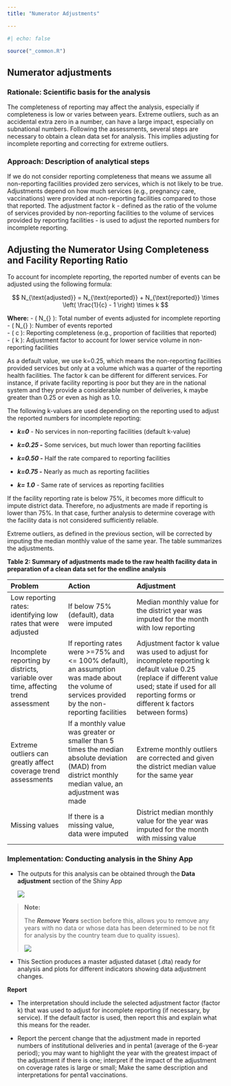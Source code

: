 ```yaml
---
title: "Numerator Adjustments"

---
```


```r
#| echo: false

source("_common.R")
```

## Numerator adjustments {#numerator-adjustments}

### Rationale: Scientific basis for the analysis {#rationale-scientific-basis-for-the-analysis-1}

The completeness of reporting may affect the analysis, especially if completeness is low or varies between years. Extreme outliers, such as an accidental extra zero in a number, can have a large impact, especially on subnational numbers. Following the assessments, several steps are necessary to obtain a clean data set for analysis. This implies adjusting for incomplete reporting and correcting for extreme outliers.

### Approach: Description of analytical steps {#approach-description-of-analytical-steps-1}

If we do not consider reporting completeness that means we assume all non-reporting facilities provided zero services, which is not likely to be true. Adjustments depend on how much services (e.g., pregnancy care, vaccinations) were provided at non-reporting facilities compared to those that reported. The adjustment factor k - defined as the ratio of the volume of services provided by non-reporting facilities to the volume of services provided by reporting facilities - is used to adjust the reported numbers for incomplete reporting.

## Adjusting the Numerator Using Completeness and Facility Reporting Ratio

To account for incomplete reporting, the reported number of events can be adjusted using the following formula:

$$
N_{\text{adjusted}} = N_{\text{reported}} + N_{\text{reported}} \times \left( \frac{1}{c} - 1 \right) \times k
$$

**Where:** - ( N\_{\text{adjusted}} ): Total number of events adjusted for incomplete reporting - ( N\_{\text{reported}} ): Number of events reported\
- ( c ): Reporting completeness (e.g., proportion of facilities that reported)\
- ( k ): Adjustment factor to account for lower service volume in non-reporting facilities

As a default value, we use k=0.25, which means the non-reporting facilities provided services but only at a volume which was a quarter of the reporting health facilities. The factor k can be different for different services. For instance, if private facility reporting is poor but they are in the national system and they provide a considerable number of deliveries, k maybe greater than 0.25 or even as high as 1.0.

The following k-values are used depending on the reporting used to adjust the reported numbers for incomplete reporting:

-   ***k=0*** - No services in non-reporting facilities (default k-value)

-   ***k=0.25 -*** Some services, but much lower than reporting facilities

-   ***k=0.50 -*** Half the rate compared to reporting facilities

-   ***k=0.75 -*** Nearly as much as reporting facilities

-   ***k= 1.0*** - Same rate of services as reporting facilities

If the facility reporting rate is below 75%, it becomes more difficult to impute district data. Therefore, no adjustments are made if reporting is lower than 75%. In that case, further analysis to determine coverage with the facility data is not considered sufficiently reliable.

Extreme outliers, as defined in the previous section, will be corrected by imputing the median monthly value of the same year. The table summarizes the adjustments.

**Table 2: Summary of adjustments made to the raw health facility data in preparation of a clean data set for the endline analysis**

| **Problem** | **Action** | **Adjustment** |
|:------------------|:----------------------|:-----------------------------|
| Low reporting rates: identifying low rates that were adjusted | If below 75% (default), data were imputed | Median monthly value for the district year was imputed for the month with low reporting |
| Incomplete reporting by districts, variable over time, affecting trend assessment | If reporting rates were \>=75% and \<= 100% default), an assumption was made about the volume of services provided by the non-reporting facilities | Adjustment factor k value was used to adjust for incomplete reporting k default value 0.25 (replace if different value used; state if used for all reporting forms or different k factors between forms) |
| Extreme outliers can greatly affect coverage trend assessments | If a monthly value was greater or smaller than 5 times the median absolute deviation (MAD) from district monthly median value, an adjustment was made | Extreme monthly outliers are corrected and given the district median value for the same year |
| Missing values | If there is a missing value, data were imputed | District median monthly value for the year was imputed for the month with missing value |

### Implementation: Conducting analysis in the Shiny App {#implementation-conducting-analysis-in-the-shiny-app-1}

-   The outputs for this analysis can be obtained through the **Data adjustment** section of the Shiny App

    ![](images/1-dqa_adjustments.png)

> **Note:**
>
> The ***Remove Years*** section before this, allows you to remove any years with no data or whose data has been determined to be not fit for analysis by the country team due to quality issues).
>
> ![](images/1-dqa_remove_years.png)

-   This Section produces a master adjusted dataset (.dta) ready for analysis and plots for different indicators showing data adjustment changes.

**Report**

-   The interpretation should include the selected adjustment factor (factor k) that was used to adjust for incomplete reporting (if necessary, by service). If the default factor is used, then report this and explain what this means for the reader.

-   Report the percent change that the adjustment made in reported numbers of institutional deliveries and in penta1 (average of the 6-year period); you may want to highlight the year with the greatest impact of the adjustment if there is one; interpret if the impact of the adjustment on coverage rates is large or small; Make the same description and interpretations for penta1 vaccinations.
